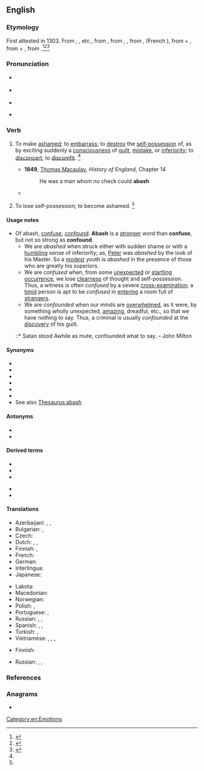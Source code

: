 ==English==

===Etymology===
First attested in 1303. From {{inh|en|enm|abaisen}}, {{m|enm|abaishen}}, {{m|enm|abashen||to gape with surprise}} etc., from {{der|en|xno|abaiss|abaïss}}, from {{der|en|frm|abair}}, {{m|frm|abaisser||to astonish, alter}}, from {{der|en|fro|esbair|esbaïr}}, (French {{m|fr|ébahir}}), from {{m|fro|es-||utterly}} + {{m|fro|bair|baïr|to [[astonish]]}}, from {{der|en|la|ex-||out of}} + {{m|la|baer||to gape}}, from {{m|la|batāre||to yawn, gape}}.<ref name=SOED>{{R:SOED5|page=2}}</ref><ref name=WI3>{{R:MW3 1976|page=2}}</ref><ref name=OXF>{{R:OCD2|page=2}}</ref>

===Pronunciation===
* {{a|RP}} {{IPA|/əˈbæʃ/|lang=en}}
* {{a|GenAm}} {{IPA|/əˈbæʃ/|lang=en}}
* {{audio|en-us-abash.ogg|Audio (US)|lang=en}}

* {{rhymes|æʃ|lang=en}}

===Verb===
{{en-verb|es}}

# {{lb|en|transitive}} To make [[ashamed]]; to [[embarrass]]; to [[destroy]] the [[self-possession]] of, as by exciting suddenly a [[consciousness]] of [[guilt]], [[mistake]], or [[inferiority]]; to [[disconcert]]; to [[discomfit]]. {{defdate|First attested from around (1150 to 1350).}}<ref name=SOED/>
#* '''1849''', [[w:Thomas Babington Macaulay, 1st Baron Macaulay|Thomas Macaulay]], ''History of England'', Chapter 14
#*: He was a man whom no check could '''abash'''
#* {{quote-book|author=Agatha Christie|authorlink=Agatha Christie|title=Murder on the Orient Express|location=London|publisher=HarperCollins|year=1934|year_published= 2017|chapter=8|page=129|passage=The stare seemed to '''abash''' Poirot.}}
# {{lb|en|intransitive|obsolete}} To lose self-possession; to become ashamed. {{defdate|Attested from around (1350 to 1470) until the late 16<sup>th</sup> century.}}<ref name=SOED/>

====Usage notes====
* Of abash, [[confuse]], [[confound]]: '''Abash''' is a [[stronger]] word than '''confuse''', but not so strong as '''confound'''.
** We are ''abashed'' when struck either with sudden shame or with a [[humbling]] sense of inferiority; as, [[Peter]] was ''abashed'' by the look of his Master. So a [[modest]] youth is ''abashed'' in the presence of those who are greatly his superiors.
** We are ''confused'' when, from some [[unexpected]] or [[startling]] [[occurrence]], we lose [[clearness]] of thought and self-possession. Thus, a witness is often ''confused'' by a severe [[cross-]]examination; a [[timid]] person is apt to be ''confused'' in [[entering]] a room full of [[strangers]].
** We are ''confounded'' when our minds are [[overwhelmed]], as it were, by something wholly unexpected, [[amazing]], dreadful, etc., so that we have nothing to say. Thus, a criminal is usually ''confounded'' at the [[discovery]] of his guilt.
*::* Satan stood Awhile as mute, confounded what to say. – John Milton

====Synonyms====
{{checksense|en}}
* {{l|en|confuse}}
* {{l|en|confound}}
* {{l|en|disconcert}}
* {{l|en|shame}}
* {{l|en|humiliate}}
* {{l|en|embarrass}}
* See also [[Thesaurus:abash]]

====Antonyms====
* {{l|en|embolden}}
* {{l|en|reassure}}

====Derived terms====
{{der-top}}
* {{l|en|abashed}}
* {{l|en|abashedly}}
* {{l|en|abashedness}}
{{der-mid}}
* {{l|en|abashless}}
* {{l|en|abashment}}
{{der-bottom}}

====Translations====
{{trans-top|to make ashamed, to embarrass}}
* Azerbaijani: {{t|az|utandırmaq}}, {{t|az|pərt etmək}}, {{t|az|karıxdırmaq}}
* Bulgarian: {{t+|bg|засрамвам}}, {{t+|bg|смущавам}}
* Czech: {{t|cs|zahanbit}}
* Dutch: {{t+|nl|beschamen}}, {{t|nl|in verlegenheid brengen}}, {{t|nl|van zijn stuk brengen}}
* Finnish: {{t|fi|saattaa häpeilemään}}, {{t|fi|saattaa hämille}}
* French: {{t+|fr|confondre}}
* German: {{t+|de|beschämen}}
* Interlingua: {{t|ia|confunder}}
* Japanese: {{t+|ja|狼狽|tr=ろうばいさせる, rōbaisaseru|alt=狼狽させる|sc=Jpan}}
{{trans-mid}}
* Lakota: {{t|lkt|iṡtélya}}
* Macedonian: {{t|mk|звунува|sc=Cyrl}}
* Norwegian: {{t|no|gjøre skamfull}}
* Polish: {{t+|pl|zawstydzać}}, {{t+|pl|speszyć}}
* Portuguese: {{t+|pt|envergonhar}}, {{t+|pt|confundir}}
* Russian: {{t+|ru|смуща́ть|impf}}, {{t+|ru|конфу́зить|impf}}, {{t|ru|[[приводи́ть]] в [[замеша́тельство]]|impf}}
* Spanish: {{t+|es|confundir}}, {{t+|es|avergonzar}}, {{t+|es|abochornar}}
* Turkish: {{t+|tr|utandırmak}}, {{t+|tr|mahcup etmek}}
* Vietnamese: {{t-check|vi|[[làm]] [[bối rối]]}} {{attention|vi|2=was "[[làm]] [[bối rối]]" - assumed sum-of-parts; if an idiom, remove the wikilinks to the individual words. see [[User:Kephir/gadgets/xte#Translation_fixing]]}}, {{t+check|vi|lúng túng|alt=làm lúng túng}} {{attention|vi|2=was "làm [[lúng túng]]" - assumed inflected form or vocalised spelling; please verify if linking is acceptable. see [[User:Kephir/gadgets/xte#Translation_fixing]]}}, {{t+check|vi|luống cuống|alt=làm luống cuống}} {{attention|vi|2=was "làm [[luống cuống]]" - assumed inflected form or vocalised spelling; please verify if linking is acceptable. see [[User:Kephir/gadgets/xte#Translation_fixing]]}}, {{t+check|vi|ngượng nghịu|alt=làm ngượng nghịu}} {{attention|vi|2=was "làm [[ngượng nghịu]]" - assumed inflected form or vocalised spelling; please verify if linking is acceptable. see [[User:Kephir/gadgets/xte#Translation_fixing]]}}
{{trans-bottom}}

{{trans-top|obsolete: to lose self-possession; to become ashamed}}
* Finnish: {{t+|fi|nolostua}}
{{trans-mid}}
* Russian: {{t+|ru|смути́ться|pf}}, {{t+|ru|сконфу́зиться|pf}}, {{t|ru|[[прийти́]] в [[замеша́тельство]]|pf}}
{{trans-bottom}}

===References===
<references/>

===Anagrams===
* {{anagrams|en|Basha|Sabah|basha|sabha}}

[[Category:en:Emotions]]